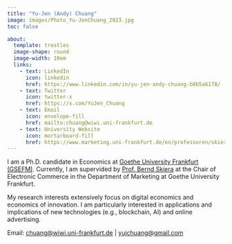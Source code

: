 ```yaml
---
title: "Yu-Jen (Andy) Chuang"
image: images/Photo_Yu-JenChuang_2023.jpg
toc: false

about:
  template: trestles
  image-shape: round
  image-width: 10em
  links:
    - text: LinkedIn
      icon: linkedin
      href: https://www.linkedin.com/in/yu-jen-andy-chuang-b8b5a6178/
    - text: Twitter
      icon: twitter-x
      href: https://x.com/YuJen_Chuang  
    - text: Email
      icon: envelope-fill
      href: mailto:chuang@wiwi.uni-frankfurt.de
    - text: University Website
      icon: mortarboard-fill
      href: https://www.marketing.uni-frankfurt.de/en/professoren/skiera/team/doctoral-students/yu-jen-andy-chuang.html      
---
```


I am a Ph.D. candidate in Economics at [Goethe University Frankfurt (GSEFM)](https://www.gsefm.eu/about-us.html). Currently, I am supervided by [Prof. Bernd Skiera](https://www.marketing.uni-frankfurt.de/en/professoren/skiera/prof-dr-bernd-skiera.html) at the Chair of Electronic Commerce in the Department of Marketing at Goethe University Frankfurt.

My research interests extensively focus on digital economics and economics of innovation. I am particularly interested in applications and implications of new technologies (e.g., blockchain, AI) and online advertising.

Email: [chuang\@wiwi.uni-frankfurt.de](mailto:%20chuang@wiwi.uni-frankfurt.de) \| [yujchuang\@gmail.com](mailto:%20yujchuang@gmail.com)

